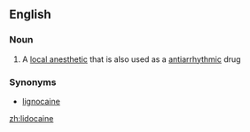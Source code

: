 ==English==

===Noun===
{{wikipedia}}
{{en-noun|-}}

#{{medicine}} A [[local anesthetic]] that is also used as a [[antiarrhythmic]] drug

===Synonyms===
*[[lignocaine]]

[[zh:lidocaine]]